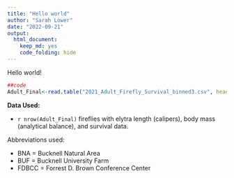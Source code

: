 ```yaml
---
title: "Hello world"
author: "Sarah Lower"
date: "2022-09-21"
output: 
  html_document: 
    keep_md: yes
    code_folding: hide
---
```


Hello world!

```r
##code
Adult_Final<-read.table("2021_Adult_Firefly_Survival_binned3.csv", header=TRUE, sep=",", dec=".",na.strings=".") 

```

**Data Used:**
  
  + `r nrow(Adult_Final)` fireflies with elytra length (calipers),  body mass (analytical balance), and survival data.
  
Abbreviations used:

  + BNA = Bucknell Natural Area
  + BUF = Bucknell University Farm
  + FDBCC = Forrest D. Brown Conference Center
  
